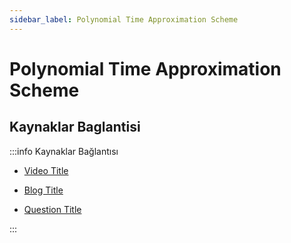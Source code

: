 ```yaml
---
sidebar_label: Polynomial Time Approximation Scheme
---
```


# Polynomial Time Approximation Scheme

<!--- Import Component Here --->


<!--- Content - Start --->

<!---
You can delete (NoContentHere)
-->

<NoContentHere URL="https://github.com/Fire-Oceann/BB-TR-Kaynak/issues/34" />

<!--- Content - End --->

<!--- Links Source - Start --->

## Kaynaklar Baglantisi

:::info Kaynaklar Bağlantısı

<Tabs>
  <TabItem value="youtube-videos" label="Youtube videoları" default>
    <ul>
      <li>
        <a href="https://youtube.com">Video Title</a>
      </li>
    </ul>
  </TabItem>
  <TabItem value="blog-article" label="Blog & Makale">
    <ul>
      <li>
        <a href="https://medium.com">Blog Title</a>
      </li>
    </ul>
  </TabItem>
  <TabItem value="questions" label="Sorular">
    <ul>
      <li>
        <a href="https://hackerrank.com">Question Title</a>
      </li>
    </ul>
  </TabItem>
</Tabs>

:::

<!--- Links Source - End --->
